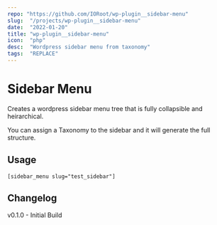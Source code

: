 ```yaml
---
repo: "https://github.com/IORoot/wp-plugin__sidebar-menu"
slug:  "/projects/wp-plugin__sidebar-menu"
date:  "2022-01-20"
title: "wp-plugin__sidebar-menu"
icon:  "php"
desc:  "Wordpress sidebar menu from taxonomy"
tags:  "REPLACE"
---
```



# Sidebar Menu

Creates a wordpress sidebar menu tree that is fully collapsible and heirarchical. 

You can assign a Taxonomy to the sidebar and it will generate the full structure.

## Usage

`[sidebar_menu slug="test_sidebar"]`



## Changelog

v0.1.0 - Initial Build